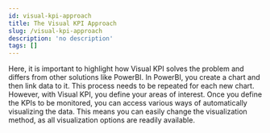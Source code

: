 ```yaml
---
id: visual-kpi-approach
title: The Visual KPI Approach
slug: /visual-kpi-approach
description: 'no description'
tags: []
---
```


Here, it is important to highlight how Visual KPI solves the problem and differs from other solutions like PowerBI. In PowerBI, you create a chart and then link data to it. This process needs to be repeated for each new chart. However, with Visual KPI, you define your areas of interest. Once you define the KPIs to be monitored, you can access various ways of automatically visualizing the data. This means you can easily change the visualization method, as all visualization options are readily available.

